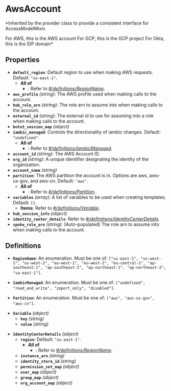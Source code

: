 # AwsAccount

*Inherited by the provider class to provide a consistent interface for AccessModelMixin

For AWS, this is the AWS account
For GCP, this is the GCP project
For Okta, this is the IDP domain*

## Properties

- **`default_region`**: Default region to use when making AWS requests. Default: `"us-east-1"`.
  - **All of**
    - : Refer to *[#/definitions/RegionName](#definitions/RegionName)*.
- **`aws_profile`** *(string)*: The AWS profile used when making calls to the account.
- **`hub_role_arn`** *(string)*: The role arn to assume into when making calls to the account.
- **`external_id`** *(string)*: The external id to use for assuming into a role when making calls to the account.
- **`boto3_session_map`** *(object)*
- **`iambic_managed`**: Controls the directionality of iambic changes. Default: `"undefined"`.
  - **All of**
    - : Refer to *[#/definitions/IambicManaged](#definitions/IambicManaged)*.
- **`account_id`** *(string)*: The AWS Account ID.
- **`org_id`** *(string)*: A unique identifier designating the identity of the organization.
- **`account_name`** *(string)*
- **`partition`**: The AWS partition the account is in. Options are aws, aws-us-gov, and aws-cn. Default: `"aws"`.
  - **All of**
    - : Refer to *[#/definitions/Partition](#definitions/Partition)*.
- **`variables`** *(array)*: A list of variables to be used when creating templates. Default: `[]`.
  - **Items**: Refer to *[#/definitions/Variable](#definitions/Variable)*.
- **`hub_session_info`** *(object)*
- **`identity_center_details`**: Refer to *[#/definitions/IdentityCenterDetails](#definitions/IdentityCenterDetails)*.
- **`spoke_role_arn`** *(string)*: (Auto-populated) The role arn to assume into when making calls to the account.
## Definitions


<a id="definitions/RegionName"></a>

- **`RegionName`**: An enumeration. Must be one of: `["us-east-1", "us-west-1", "us-west-2", "eu-west-1", "eu-west-2", "eu-central-1", "ap-southeast-1", "ap-southeast-2", "ap-northeast-1", "ap-northeast-2", "sa-east-1"]`.

<a id="definitions/IambicManaged"></a>

- **`IambicManaged`**: An enumeration. Must be one of: `["undefined", "read_and_write", "import_only", "disabled"]`.

<a id="definitions/Partition"></a>

- **`Partition`**: An enumeration. Must be one of: `["aws", "aws-us-gov", "aws-cn"]`.

<a id="definitions/Variable"></a>

- **`Variable`** *(object)*
  - **`key`** *(string)*
  - **`value`** *(string)*

<a id="definitions/IdentityCenterDetails"></a>

- **`IdentityCenterDetails`** *(object)*
  - **`region`**: Default: `"us-east-1"`.
    - **All of**
      - : Refer to *[#/definitions/RegionName](#definitions/RegionName)*.
  - **`instance_arn`** *(string)*
  - **`identity_store_id`** *(string)*
  - **`permission_set_map`** *(object)*
  - **`user_map`** *(object)*
  - **`group_map`** *(object)*
  - **`org_account_map`** *(object)*
